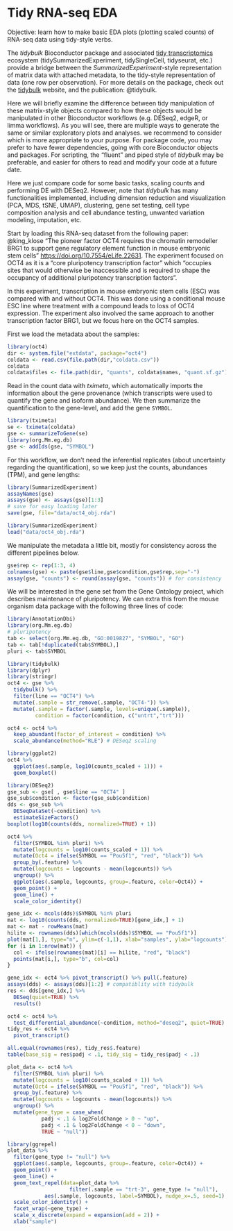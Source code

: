 # Tidy RNA-seq EDA

Objective: learn how to make basic EDA plots (plotting scaled counts)
of RNA-seq data using tidy-style verbs.

The *tidybulk* Bioconductor package and associated
[tidy transcriptomics](https://stemangiola.github.io/tidytranscriptomics/post/tidy-transcriptomics-manifesto/) 
ecosystem (tidySummarizedExperiment, tidySingleCell, tidyseurat, etc.)
provide a bridge between the *SummarizedExperiment*-style
representation of matrix data with attached metadata, to the
tidy-style representation of data (one row per observation).
For more details on the package, check out the 
[tidybulk](https://stemangiola.github.io/tidybulk/) 
website, and the publication: @tidybulk. 

Here we will briefly examine the difference between tidy manipulation
of these matrix-style objects compared to how these objects would be
manipulated in other Bioconductor workflows (e.g. DESeq2, edgeR, or
limma workflows). As you will see, there are multiple ways to generate
the same or similar exploratory plots and analyses.  we recommend to
consider which is more appropriate to your purpose. For package code,
you may prefer to have fewer dependencies, going with core
Bioconductor objects and packages. For scripting, the "fluent" and
piped style of *tidybulk* may be preferable, and easier for others to
read and modify your code at a future date.

Here we just compare code for some basic tasks, scaling counts and
performing DE with DESeq2. However, note that *tidybulk* has
many functionalities implemented, including dimension reduction and
visualization (PCA, MDS, tSNE, UMAP), clustering, gene set testing,
cell type composition analysis and cell abundance testing, unwanted
variation modeling, imputation, etc.

Start by loading this RNA-seq dataset from the following paper: 
@king_klose "The pioneer factor OCT4 requires the chromatin
remodeller BRG1 to support gene regulatory element function in mouse
embryonic stem cells" <https://doi.org/10.7554/eLife.22631>. The
experiment focused on OCT4 as it is a "core pluripotency transcription
factor" which "occupies sites that would otherwise be inaccessible and
is required to shape the occupancy of additional pluripotency
transcription factors".

In this experiment, transcription in mouse embryonic stem cells (ESC)
was compared with and without OCT4. This was done using a conditional
mouse ESC line where treatment with a compound leads to loss of OCT4
expression. The experiment also involved the same approach to another
transcription factor BRG1, but we focus here on the OCT4 samples.

First we load the metadata about the samples:

```r
library(oct4)
dir <- system.file("extdata", package="oct4")
coldata <- read.csv(file.path(dir,"coldata.csv"))
coldata
coldata$files <- file.path(dir, "quants", coldata$names, "quant.sf.gz")
```

Read in the count data with *tximeta*, which automatically imports the
information about the gene provenance (which transcripts were used to
quantify the gene and isoform abundance). We then summarize the
quantification to the gene-level, and add the gene `SYMBOL`.

```r
library(tximeta)
se <- tximeta(coldata)
gse <- summarizeToGene(se)
library(org.Mm.eg.db)
gse <- addIds(gse, "SYMBOL")
```

For this workflow, we don't need the inferential replicates (about
uncertainty regarding the quantification), so we keep just the counts,
abundances (TPM), and gene lengths:

```r
library(SummarizedExperiment)
assayNames(gse)
assays(gse) <- assays(gse)[1:3]
# save for easy loading later
save(gse, file="data/oct4_obj.rda")
```

```r
library(SummarizedExperiment)
load("data/oct4_obj.rda")
```

We manipulate the metadata a little bit, mostly for consistency across
the different pipelines below.

```r
gse$rep <- rep(1:3, 4)
colnames(gse) <- paste(gse$line,gse$condition,gse$rep,sep="-")
assay(gse, "counts") <- round(assay(gse, "counts")) # for consistency
```

We will be interested in the gene set from the Gene Ontology project,
which describes maintenance of pluripotency. We can extra this from
the mouse organism data package with the following three lines of
code: 

```r
library(AnnotationDbi)
library(org.Mm.eg.db)
# pluripotency
tab <- select(org.Mm.eg.db, "GO:0019827", "SYMBOL", "GO")
tab <- tab[!duplicated(tab$SYMBOL),]
pluri <- tab$SYMBOL
```

```r
library(tidybulk)
library(dplyr)
library(stringr)
oct4 <- gse %>%
  tidybulk() %>%
  filter(line == "OCT4") %>%
  mutate(.sample = str_remove(.sample, "OCT4-")) %>%
  mutate(.sample = factor(.sample, levels=unique(.sample)),
         condition = factor(condition, c("untrt","trt")))
```

```r
oct4 <- oct4 %>%
  keep_abundant(factor_of_interest = condition) %>%
  scale_abundance(method="RLE") # DESeq2 scaling
```

```r
library(ggplot2)
oct4 %>%
  ggplot(aes(.sample, log10(counts_scaled + 1))) +
  geom_boxplot()
```

```r
library(DESeq2)
gse_sub <- gse[ , gse$line == "OCT4" ]
gse_sub$condition <- factor(gse_sub$condition)
dds <- gse_sub %>%
  DESeqDataSet(~condition) %>%
  estimateSizeFactors()
boxplot(log10(counts(dds, normalized=TRUE) + 1))
```

```r
oct4 %>%
  filter(SYMBOL %in% pluri) %>%
  mutate(logcounts = log10(counts_scaled + 1)) %>%
  mutate(Oct4 = ifelse(SYMBOL == "Pou5f1", "red", "black")) %>%
  group_by(.feature) %>%
  mutate(logcounts = logcounts - mean(logcounts)) %>%
  ungroup() %>%
  ggplot(aes(.sample, logcounts, group=.feature, color=Oct4)) +
  geom_point() +
  geom_line() +
  scale_color_identity()
```

```r
gene_idx <- mcols(dds)$SYMBOL %in% pluri
mat <- log10(counts(dds, normalized=TRUE)[gene_idx,] + 1)
mat <- mat - rowMeans(mat)
hilite <- rownames(dds)[which(mcols(dds)$SYMBOL == "Pou5f1")]
plot(mat[1,], type="n", ylim=c(-1,1), xlab="samples", ylab="logcounts")
for (i in 1:nrow(mat)) {
  col <- ifelse(rownames(mat)[i] == hilite, "red", "black")
  points(mat[i,], type="b", col=col)
}
```

```r
gene_idx <- oct4 %>% pivot_transcript() %>% pull(.feature)
assays(dds) <- assays(dds)[1:2] # compatiblity with tidybulk
res <- dds[gene_idx,] %>%
  DESeq(quiet=TRUE) %>%
  results()
```

```r
oct4 <- oct4 %>%
  test_differential_abundance(~condition, method="deseq2", quiet=TRUE)
tidy_res <- oct4 %>%
  pivot_transcript()
```

```r
all.equal(rownames(res), tidy_res$.feature)
table(base_sig = res$padj < .1, tidy_sig = tidy_res$padj < .1)
```

```r
plot_data <- oct4 %>%
  filter(SYMBOL %in% pluri) %>%
  mutate(logcounts = log10(counts_scaled + 1)) %>%
  mutate(Oct4 = ifelse(SYMBOL == "Pou5f1", "red", "black")) %>%
  group_by(.feature) %>%
  mutate(logcounts = logcounts - mean(logcounts)) %>%
  ungroup() %>%
  mutate(gene_type = case_when(
           padj < .1 & log2FoldChange > 0 ~ "up",
           padj < .1 & log2FoldChange < 0 ~ "down",
           TRUE ~ "null"))
```

```r
library(ggrepel)
plot_data %>%
  filter(gene_type != "null") %>%
  ggplot(aes(.sample, logcounts, group=.feature, color=Oct4)) +
  geom_point() +
  geom_line() +
  geom_text_repel(data=plot_data %>%
                    filter(.sample == "trt-3", gene_type != "null"),
            aes(.sample, logcounts, label=SYMBOL), nudge_x=.5, seed=1) +
  scale_color_identity() +
  facet_wrap(~gene_type) +
  scale_x_discrete(expand = expansion(add = 2)) +
  xlab("sample")
```
